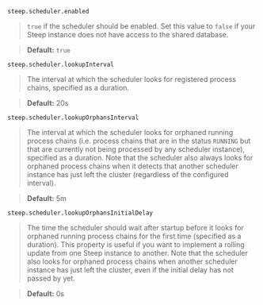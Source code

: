 
`steep.scheduler.enabled`

> `true` if the scheduler should be enabled. Set this value to `false` if your
> Steep instance does not have access to the shared database.

> **Default:** `true`

`steep.scheduler.lookupInterval`

> The interval at which the scheduler looks for registered process chains,
> specified as a <DocsLink href="#durations">duration</DocsLink>.

> **Default:** 20s

`steep.scheduler.lookupOrphansInterval`

> The interval at which the scheduler looks for orphaned running process chains
> (i.e. process chains that are in the status `RUNNING` but that are currently
> not being processed by any scheduler instance), specified as a
> <DocsLink href="#durations">duration</DocsLink>. Note that the scheduler
> also always looks for orphaned process chains when it detects that another
> scheduler instance has just left the cluster (regardless of the configured
> interval).

> **Default:** 5m

`steep.scheduler.lookupOrphansInitialDelay`

> The time the scheduler should wait after startup before it looks for orphaned
> running process chains for the first time (specified as a
> <DocsLink href="#durations">duration</DocsLink>). This property is useful
> if you want to implement a rolling update from one Steep instance to another.
> Note that the scheduler also looks for orphaned process chains when another
> scheduler instance has just left the cluster, even if the initial delay has
> not passed by yet.

> **Default:** 0s
